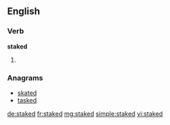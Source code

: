 ==English==

===Verb===
'''staked'''

# {{past of|stake}}

===Anagrams===
* [[skated#English|skated]]
* [[tasked#English|tasked]]

[[de:staked]]
[[fr:staked]]
[[mg:staked]]
[[simple:staked]]
[[vi:staked]]